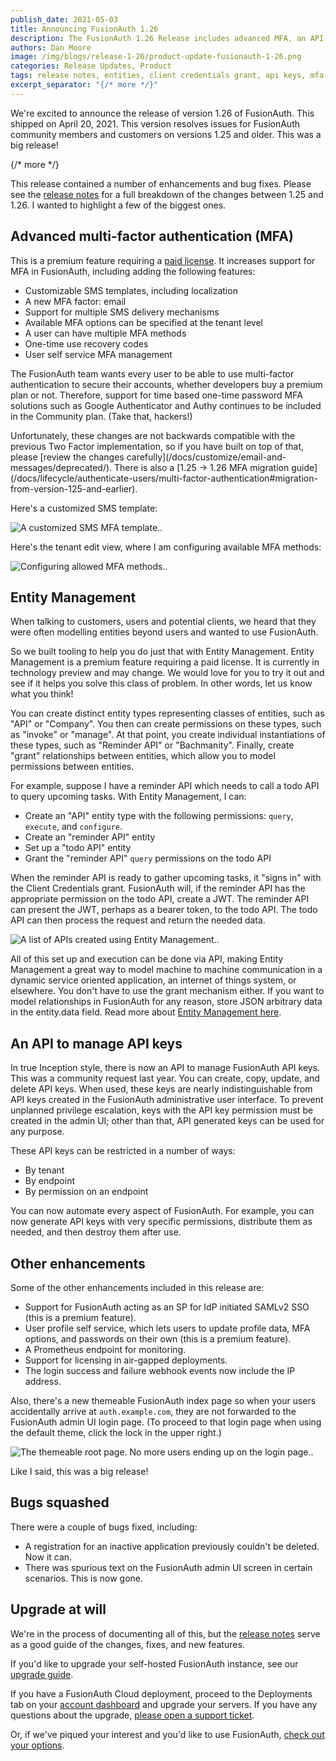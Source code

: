 ```yaml
---
publish_date: 2021-05-03 
title: Announcing FusionAuth 1.26
description: The FusionAuth 1.26 Release includes advanced MFA, an API to manage API keys, entity management preview release and more.
authors: Dan Moore
image: /img/blogs/release-1-26/product-update-fusionauth-1-26.png
categories: Release Updates, Product
tags: release notes, entities, client credentials grant, api keys, mfa, multifactor authentication
excerpt_separator: "{/* more */}"
---
```


We're excited to announce the release of version 1.26 of FusionAuth. This shipped on April 20, 2021. This version resolves issues for FusionAuth community members and customers on versions 1.25 and older. This was a big release!

{/* more */}

This release contained a number of enhancements and bug fixes. Please see the [release notes](/docs/release-notes/archive#version-1-26-0) for a full breakdown of the changes between 1.25 and 1.26. I wanted to highlight a few of the biggest ones.

## Advanced multi-factor authentication (MFA)

This is a premium feature requiring a [paid license](/pricing). It increases support for MFA in FusionAuth, including adding the following features:

* Customizable SMS templates, including localization
* A new MFA factor: email 
* Support for multiple SMS delivery mechanisms
* Available MFA options can be specified at the tenant level
* A user can have multiple MFA methods
* One-time use recovery codes
* User self service MFA management

The FusionAuth team wants every user to be able to use multi-factor authentication to secure their accounts, whether developers buy a premium plan or not. Therefore, support for time based one-time password MFA solutions such as Google Authenticator and Authy continues to be included in the Community plan. (Take that, hackers!)

<Aside nodark="true" type="caution">
Unfortunately, these changes are not backwards compatible with the previous Two Factor implementation, so if you have built on top of that, please [review the changes carefully](/docs/customize/email-and-messages/deprecated/). There is also a [1.25 -> 1.26 MFA migration guide](/docs/lifecycle/authenticate-users/multi-factor-authentication#migration-from-version-125-and-earlier).
</Aside>

Here's a customized SMS template:

![A customized SMS MFA template..](/img/blogs/release-1-26/custom-sms-template.png)

Here's the tenant edit view, where I am configuring available MFA methods:

![Configuring allowed MFA methods..](/img/blogs/release-1-26/setting-mfa-options.png)

## Entity Management

When talking to customers, users and potential clients, we heard that they were often modelling entities beyond users and wanted to use FusionAuth. 

So we built tooling to help you do just that with Entity Management. Entity Management is a premium feature requiring a paid license. It is currently in technology preview and may change. We would love for you to try it out and see if it helps you solve this class of problem. In other words, let us know what you think!

You can create distinct entity types representing classes of entities, such as "API" or "Company". You then can create permissions on these types, such as "invoke" or "manage". At that point, you create individual instantiations of these types, such as "Reminder API" or "Bachmanity". Finally, create "grant" relationships between entities, which allow you to model permissions between entities.

For example, suppose I have a reminder API which needs to call a todo API to query upcoming tasks. With Entity Management, I can:

* Create an "API" entity type with the following permissions: `query`, `execute`, and `configure`.
* Create an "reminder API" entity
* Set up a "todo API" entity
* Grant the "reminder API" `query` permissions on the todo API

When the reminder API is ready to gather upcoming tasks, it "signs in" with the Client Credentials grant. FusionAuth will, if the reminder API has the appropriate permission on the todo API, create a JWT. The reminder API can present the JWT, perhaps as a bearer token, to the todo API. The todo API can then process the request and return the needed data.

![A list of APIs created using Entity Management..](/img/blogs/release-1-26/list-of-entities.png)

All of this set up and execution can be done via API, making Entity Management a great way to model machine to machine communication in a dynamic service oriented application, an internet of things system, or elsewhere. You don't have to use the grant mechanism either. If you want to model relationships in FusionAuth for any reason, store JSON arbitrary data in the <InlineField>entity.data</InlineField> field. Read more about [Entity Management here](/docs/get-started/core-concepts/entity-management).

## An API to manage API keys

In true Inception style, there is now an API to manage FusionAuth API keys. This was a community request last year. You can create, copy, update, and delete API keys. When used, these keys are nearly indistinguishable from API keys created in the FusionAuth administrative user interface. To prevent unplanned privilege escalation, keys with the API key permission must be created in the admin UI; other than that, API generated keys can be used for any purpose.

These API keys can be restricted in a number of ways:

* By tenant
* By endpoint
* By permission on an endpoint

You can now automate every aspect of FusionAuth. For example, you can now generate API keys with very specific permissions, distribute them as needed, and then destroy them after use.

## Other enhancements

Some of the other enhancements included in this release are:

* Support for FusionAuth acting as an SP for IdP initiated SAMLv2 SSO (this is a premium feature).
* User profile self service, which lets users to update profile data, MFA options, and passwords on their own (this is a premium feature).
* A Prometheus endpoint for monitoring.
* Support for licensing in air-gapped deployments.
* The login success and failure webhook events now include the IP address.

Also, there's a new themeable FusionAuth index page so when your users accidentally arrive at `auth.example.com`, they are not forwarded to the FusionAuth admin UI login page. (To proceed to that login page when using the default theme, click the lock in the upper right.)

![The themeable root page. No more users ending up on the login page..](/img/blogs/release-1-26/themable-index-page.png)

Like I said, this was a big release!

## Bugs squashed

There were a couple of bugs fixed, including:

* A registration for an inactive application previously couldn't be deleted. Now it can.
* There was spurious text on the FusionAuth admin UI screen in certain scenarios. This is now gone.

## Upgrade at will

We're in the process of documenting all of this, but the [release notes](/docs/release-notes/archive#version-1-26-0) serve as a good guide of the changes, fixes, and new features.

If you'd like to upgrade your self-hosted FusionAuth instance, see our [upgrade guide](/docs/operate/deploy/upgrade). 

If you have a FusionAuth Cloud deployment, proceed to the <Breadcrumb>Deployments</Breadcrumb> tab on your <a href="https://account.fusionauth.io/account/deployment/" target="_blank">account dashboard</a> and upgrade your servers. If you have any questions about the upgrade, <a href="https://account.fusionauth.io/account/support/" target="_blank">please open a support ticket</a>.

Or, if we've piqued your interest and you'd like to use FusionAuth, [check out your options](/pricing).
